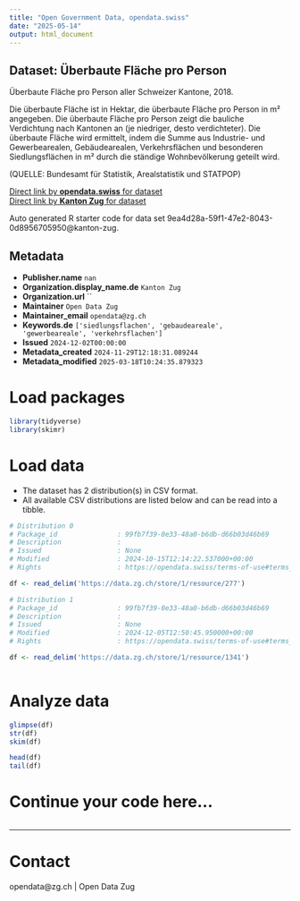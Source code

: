 ```yaml
---
title: "Open Government Data, opendata.swiss"
date: "2025-05-14"
output: html_document
---
```


## Dataset: Überbaute Fläche pro Person

Überbaute Fläche pro Person aller Schweizer Kantone, 2018.

Die überbaute Fläche ist in Hektar, die überbaute Fläche pro Person in m² angegeben. Die überbaute Fläche pro Person zeigt die bauliche Verdichtung nach Kantonen an (je niedriger, desto verdichteter). Die überbaute Fläche wird ermittelt, indem die Summe aus Industrie- und Gewerbearealen, Gebäudearealen, Verkehrsflächen und besonderen Siedlungsflächen in m² durch die ständige Wohnbevölkerung geteilt wird.

(QUELLE: Bundesamt für Statistik, Arealstatistik und STATPOP)

[Direct link by **opendata.swiss** for dataset](https://opendata.swiss/de/dataset/uberbaute-flache-pro-person)<br>
[Direct link by **Kanton Zug** for dataset](https://www.zg.ch/behoerden/gesundheitsdirektion/statistikfachstelle/themen/raum-und-umwelt/raum)

Auto generated R starter code for data set 9ea4d28a-59f1-47e2-8043-0d8956705950@kanton-zug.

## Metadata

- **Publisher.name** `nan`
- **Organization.display_name.de** `Kanton Zug`
- **Organization.url** ``
- **Maintainer** `Open Data Zug`
- **Maintainer_email** `opendata@zg.ch`
- **Keywords.de** `['siedlungsflachen', 'gebaudeareale', 'gewerbeareale', 'verkehrsflachen']`
- **Issued** `2024-12-02T00:00:00`
- **Metadata_created** `2024-11-29T12:18:31.089244`
- **Metadata_modified** `2025-03-18T10:24:35.879323`


# Load packages

```r

library(tidyverse)
library(skimr)

```

# Load data

-   The dataset has 2 distribution(s) in CSV format.
-   All available CSV distributions are listed below and can be read into a tibble.

```r

# Distribution 0
# Package_id               : 99fb7f39-0e33-48a0-b6db-d66b03d46b69
# Description              : 
# Issued                   : None
# Modified                 : 2024-10-15T12:14:22.537000+00:00
# Rights                   : https://opendata.swiss/terms-of-use#terms_by

df <- read_delim('https://data.zg.ch/store/1/resource/277')

# Distribution 1
# Package_id               : 99fb7f39-0e33-48a0-b6db-d66b03d46b69
# Description              : 
# Issued                   : None
# Modified                 : 2024-12-05T12:50:45.950000+00:00
# Rights                   : https://opendata.swiss/terms-of-use#terms_by

df <- read_delim('https://data.zg.ch/store/1/resource/1341')



```

# Analyze data

```r

glimpse(df)
str(df)
skim(df)

head(df)
tail(df)

```

# Continue your code here...

```r

```

------------------------------------------------------------------------

# Contact

opendata@zg.ch | Open Data Zug
